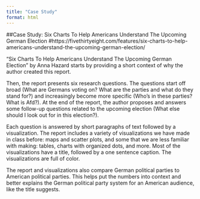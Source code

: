 ```yaml
---
title: "Case Study"
format: html
---
```


##Case Study: Six Charts To Help Americans Understand The Upcoming German Election
#https://fivethirtyeight.com/features/six-charts-to-help-americans-understand-the-upcoming-german-election/ 

"Six Charts To Help Americans Understand The Upcoming German Election" by Anna Hazard starts by providing a short context of why the author created this report.

Then, the report presents six research questions. The questions start off broad (What are Germans voting on? What are the parties and what do they stand for?) and increasingly become more specific (Who’s in these parties? What is Afd?). At the end of the report, the author proposes and answers some follow-up questions related to the upcoming election (What else should I look out for in this election?).

Each question is answered by short paragraphs of text followed by a visualization. The report includes a variety of visualizations we have made in class before: maps and scatter plots, and some that we are less familiar with making: tables, charts with organized dots, and more. Most of the visualizations have a title, followed by a one sentence caption. The visualizations are full of color. 

The report and visualizations also compare German political parties to American political parties. This helps put the numbers into context and better explains the German political party system for an American audience, like the title suggests. 









